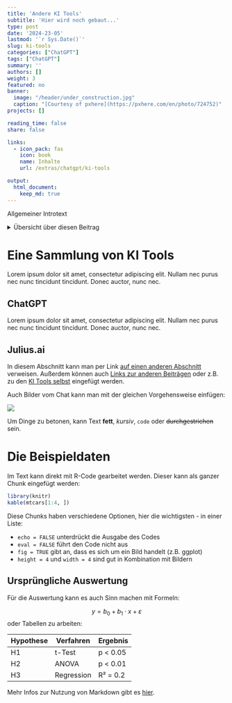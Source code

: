 ```yaml
---
title: 'Andere KI Tools'
subtitle: 'Hier wird noch gebaut...'
type: post
date: '2024-23-05'
lastmod: '`r Sys.Date()`'
slug: ki-tools
categories: ["ChatGPT"]
tags: ["ChatGPT"]
summary: ''
authors: []
weight: 3
featured: no
banner: 
  image: "/header/under_construction.jpg"
  caption: "[Courtesy of pxhere](https://pxhere.com/en/photo/724752)"
projects: []

reading_time: false
share: false

links:
  - icon_pack: fas
    icon: book
    name: Inhalte
    url: /extras/chatgpt/ki-tools

output:
  html_document:
    keep_md: true
---
```


Allgemeiner Introtext

<details><summary>Übersicht über diesen Beitrag</summary>

  - Mit [welchen KI Tools](#eine-sammlung-von-ki-tools) kann man eigentlich so Datenanalyse betreiben?

</details>

# Eine Sammlung von KI Tools

Lorem ipsum dolor sit amet, consectetur adipiscing elit. Nullam nec purus nec nunc tincidunt tincidunt. Donec auctor, nunc nec.

## ChatGPT

Lorem ipsum dolor sit amet, consectetur adipiscing elit. Nullam nec purus nec nunc tincidunt tincidunt. Donec auctor, nunc nec.

## Julius.ai

In diesem Abschnitt kann man per Link [auf einen anderen Abschnitt](#eine-sammlung-von-ki-tools) verweisen. Außerdem können auch [Links zur anderen Beiträgen](/extras/chatgpt/prompts) oder z.B. zu den [KI Tools selbst](https://julius.ai/) eingefügt werden.

Auch Bilder vom Chat kann man mit der gleichen Vorgehensweise einfügen:

![](chatGPT1.png)

Um Dinge zu betonen, kann Text **fett**, *kursiv*, `code` oder ~~durchgestrichen~~ sein.

# Die Beispieldaten

Im Text kann direkt mit R-Code gearbeitet werden. Dieser kann als ganzer Chunk eingefügt werden:

```r
library(knitr)
kable(mtcars[1:4, ])
```

Diese Chunks haben verschiedene Optionen, hier die wichtigsten - in einer Liste:

  - `echo = FALSE` unterdrückt die Ausgabe des Codes
  - `eval = FALSE` führt den Code nicht aus
  - `fig = TRUE` gibt an, dass es sich um ein Bild handelt (z.B. ggplot)
  - `height = 4` und `width = 4` sind gut in Kombination mit Bildern

## Ursprüngliche Auswertung

Für die Auswertung kann es auch Sinn machen mit Formeln:


$$
  y = b_0 + b_1 \cdot x + \varepsilon
$$
oder Tabellen zu arbeiten:

| Hypothese | Verfahren | Ergebnis |
| --------- | --------- | -------- | 
| H1        | t-Test    | p < 0.05 |
| H2        | ANOVA     | p < 0.01 |
| H3        | Regression| R² = 0.2 |

Mehr Infos zur Nutzung von Markdown gibt es [hier](https://www.markdownguide.org/extended-syntax/). 